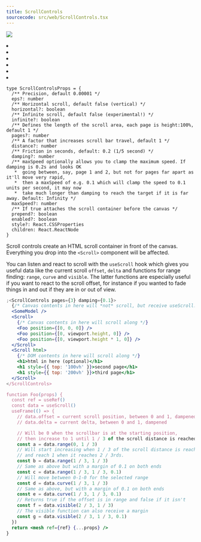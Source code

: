 ```yaml
---
title: ScrollControls
sourcecode: src/web/ScrollControls.tsx
---
```


![](https://img.shields.io/badge/-Dom only-red)

<Grid cols={4}>
  <li>
    <Codesandbox id="l4klb" />
  </li>
  <li>
    <Codesandbox id="4m0d0" />
  </li>
  <li>
    <Codesandbox id="gsm1y" />
  </li>
  <li>
    <Codesandbox id="x8gvs" />
  </li>
  <li>
    <Codesandbox id="yjhzv" />
  </li>
  <li>
    <Codesandbox id="4jr4p" />
  </li>
</Grid>

```tsx
type ScrollControlsProps = {
  /** Precision, default 0.00001 */
  eps?: number
  /** Horizontal scroll, default false (vertical) */
  horizontal?: boolean
  /** Infinite scroll, default false (experimental!) */
  infinite?: boolean
  /** Defines the length of the scroll area, each page is height:100%, default 1 */
  pages?: number
  /** A factor that increases scroll bar travel, default 1 */
  distance?: number
  /** Friction in seconds, default: 0.2 (1/5 second) */
  damping?: number
  /** maxSpeed optionally allows you to clamp the maximum speed. If damping is 0.2s and looks OK
   *  going between, say, page 1 and 2, but not for pages far apart as it'll move very rapid,
   *  then a maxSpeed of e.g. 0.1 which will clamp the speed to 0.1 units per second, it may now
   *  take much longer than damping to reach the target if it is far away. Default: Infinity */
  maxSpeed?: number
  /** If true attaches the scroll container before the canvas */
  prepend?: boolean
  enabled?: boolean
  style?: React.CSSProperties
  children: React.ReactNode
}
```

Scroll controls create an HTML scroll container in front of the canvas. Everything you drop into the `<Scroll>` component will be affected.

You can listen and react to scroll with the `useScroll` hook which gives you useful data like the current scroll `offset`, `delta` and functions for range finding: `range`, `curve` and `visible`. The latter functions are especially useful if you want to react to the scroll offset, for instance if you wanted to fade things in and out if they are in or out of view.

```jsx
;<ScrollControls pages={3} damping={0.1}>
  {/* Canvas contents in here will *not* scroll, but receive useScroll! */}
  <SomeModel />
  <Scroll>
    {/* Canvas contents in here will scroll along */}
    <Foo position={[0, 0, 0]} />
    <Foo position={[0, viewport.height, 0]} />
    <Foo position={[0, viewport.height * 1, 0]} />
  </Scroll>
  <Scroll html>
    {/* DOM contents in here will scroll along */}
    <h1>html in here (optional)</h1>
    <h1 style={{ top: '100vh' }}>second page</h1>
    <h1 style={{ top: '200vh' }}>third page</h1>
  </Scroll>
</ScrollControls>

function Foo(props) {
  const ref = useRef()
  const data = useScroll()
  useFrame(() => {
    // data.offset = current scroll position, between 0 and 1, dampened
    // data.delta = current delta, between 0 and 1, dampened

    // Will be 0 when the scrollbar is at the starting position,
    // then increase to 1 until 1 / 3 of the scroll distance is reached
    const a = data.range(0, 1 / 3)
    // Will start increasing when 1 / 3 of the scroll distance is reached,
    // and reach 1 when it reaches 2 / 3rds.
    const b = data.range(1 / 3, 1 / 3)
    // Same as above but with a margin of 0.1 on both ends
    const c = data.range(1 / 3, 1 / 3, 0.1)
    // Will move between 0-1-0 for the selected range
    const d = data.curve(1 / 3, 1 / 3)
    // Same as above, but with a margin of 0.1 on both ends
    const e = data.curve(1 / 3, 1 / 3, 0.1)
    // Returns true if the offset is in range and false if it isn't
    const f = data.visible(2 / 3, 1 / 3)
    // The visible function can also receive a margin
    const g = data.visible(2 / 3, 1 / 3, 0.1)
  })
  return <mesh ref={ref} {...props} />
}
```
